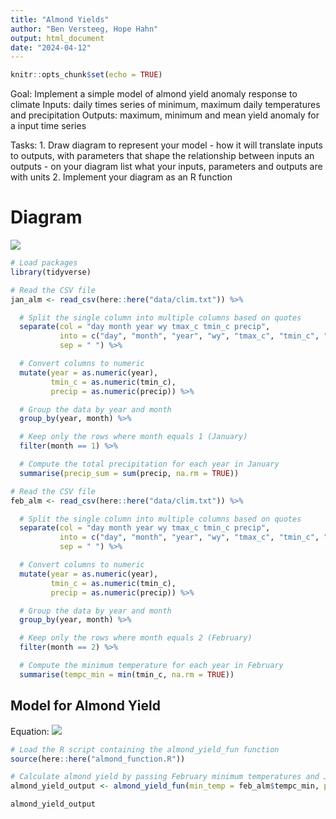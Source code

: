 ```yaml
---
title: "Almond Yields"
author: "Ben Versteeg, Hope Hahn"
output: html_document
date: "2024-04-12"
---
```


```r
knitr::opts_chunk$set(echo = TRUE)
```

Goal:
Implement a simple model of almond yield anomaly response to climate
Inputs: daily times series of minimum, maximum daily temperatures and precipitation
Outputs: maximum, minimum and mean yield anomaly for a input time series


Tasks:
1. Draw diagram to represent your model - how it will translate inputs to outputs, with parameters that shape
the relationship between inputs an outputs - on your diagram list what your inputs, parameters and outputs
are with units
2. Implement your diagram as an R function

# Diagram

![](files/Almond Yield Diagram.jpeg)
```r
# Load packages
library(tidyverse)
```


```r
# Read the CSV file
jan_alm <- read_csv(here::here("data/clim.txt")) %>%

  # Split the single column into multiple columns based on quotes
  separate(col = "day month year wy tmax_c tmin_c precip",
           into = c("day", "month", "year", "wy", "tmax_c", "tmin_c", "precip"),
           sep = " ") %>%

  # Convert columns to numeric
  mutate(year = as.numeric(year),
         tmin_c = as.numeric(tmin_c),
         precip = as.numeric(precip)) %>%

  # Group the data by year and month
  group_by(year, month) %>%

  # Keep only the rows where month equals 1 (January)
  filter(month == 1) %>%

  # Compute the total precipitation for each year in January
  summarise(precip_sum = sum(precip, na.rm = TRUE))

```


```r
# Read the CSV file 
feb_alm <- read_csv(here::here("data/clim.txt")) %>%

  # Split the single column into multiple columns based on quotes
  separate(col = "day month year wy tmax_c tmin_c precip",
           into = c("day", "month", "year", "wy", "tmax_c", "tmin_c", "precip"),
           sep = " ") %>%

  # Convert columns to numeric 
  mutate(year = as.numeric(year),
         tmin_c = as.numeric(tmin_c),
         precip = as.numeric(precip)) %>%

  # Group the data by year and month
  group_by(year, month) %>%

  # Keep only the rows where month equals 2 (February)
  filter(month == 2) %>%

  # Compute the minimum temperature for each year in February
  summarise(tempc_min = min(tmin_c, na.rm = TRUE))

```

## Model for Almond Yield

Equation:
![](files/equation.png)

```r

# Load the R script containing the almond_yield_fun function
source(here::here("almond_function.R"))

# Calculate almond yield by passing February minimum temperatures and January precipitation sums as arguments to the almond_yield_fun function
almond_yield_output <- almond_yield_fun(min_temp = feb_alm$tempc_min, precip = jan_alm$precip_sum)

almond_yield_output

```






